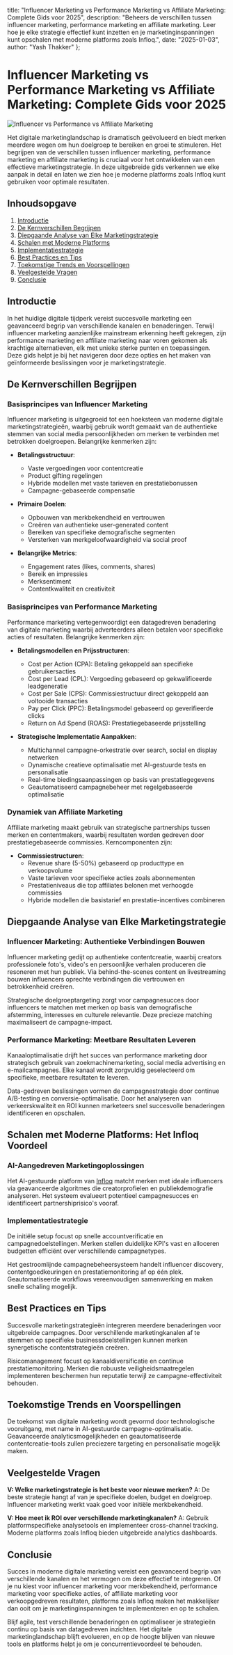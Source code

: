   title: "Influencer Marketing vs Performance Marketing vs Affiliate Marketing: Complete Gids voor 2025",
  description: "Beheers de verschillen tussen influencer marketing, performance marketing en affiliate marketing. Leer hoe je elke strategie effectief kunt inzetten en je marketinginspanningen kunt opschalen met moderne platforms zoals Infloq.",
  date: "2025-01-03",
  author: "Yash Thakker"
};

# Influencer Marketing vs Performance Marketing vs Affiliate Marketing: Complete Gids voor 2025

![Influencer vs Performance vs Affiliate Marketing](/images/blog-posts/influencer-vs-performance-vs-affiliate-marketing.jpeg)

Het digitale marketinglandschap is dramatisch geëvolueerd en biedt merken meerdere wegen om hun doelgroep te bereiken en groei te stimuleren. Het begrijpen van de verschillen tussen influencer marketing, performance marketing en affiliate marketing is cruciaal voor het ontwikkelen van een effectieve marketingstrategie. In deze uitgebreide gids verkennen we elke aanpak in detail en laten we zien hoe je moderne platforms zoals Infloq kunt gebruiken voor optimale resultaten.

## Inhoudsopgave

1. [Introductie](#introductie)
2. [De Kernverschillen Begrijpen](#de-kernverschillen-begrijpen)
3. [Diepgaande Analyse van Elke Marketingstrategie](#diepgaande-analyse-van-elke-marketingstrategie)
4. [Schalen met Moderne Platforms](#schalen-met-moderne-platforms)
5. [Implementatiestrategie](#implementatiestrategie)
6. [Best Practices en Tips](#best-practices-en-tips)
7. [Toekomstige Trends en Voorspellingen](#toekomstige-trends-en-voorspellingen)
8. [Veelgestelde Vragen](#veelgestelde-vragen)
9. [Conclusie](#conclusie)

## Introductie

In het huidige digitale tijdperk vereist succesvolle marketing een geavanceerd begrip van verschillende kanalen en benaderingen. Terwijl influencer marketing aanzienlijke mainstream erkenning heeft gekregen, zijn performance marketing en affiliate marketing naar voren gekomen als krachtige alternatieven, elk met unieke sterke punten en toepassingen. Deze gids helpt je bij het navigeren door deze opties en het maken van geïnformeerde beslissingen voor je marketingstrategie.

## De Kernverschillen Begrijpen

### Basisprincipes van Influencer Marketing

Influencer marketing is uitgegroeid tot een hoeksteen van moderne digitale marketingstrategieën, waarbij gebruik wordt gemaakt van de authentieke stemmen van social media persoonlijkheden om merken te verbinden met betrokken doelgroepen. Belangrijke kenmerken zijn:

- **Betalingsstructuur**: 
  - Vaste vergoedingen voor contentcreatie
  - Product gifting regelingen
  - Hybride modellen met vaste tarieven en prestatiebonussen
  - Campagne-gebaseerde compensatie

- **Primaire Doelen**:
  - Opbouwen van merkbekendheid en vertrouwen
  - Creëren van authentieke user-generated content
  - Bereiken van specifieke demografische segmenten
  - Versterken van merkgeloofwaardigheid via social proof

- **Belangrijke Metrics**:
  - Engagement rates (likes, comments, shares)
  - Bereik en impressies
  - Merksentiment
  - Contentkwaliteit en creativiteit

### Basisprincipes van Performance Marketing

Performance marketing vertegenwoordigt een datagedreven benadering van digitale marketing waarbij adverteerders alleen betalen voor specifieke acties of resultaten. Belangrijke kenmerken zijn:

* **Betalingsmodellen en Prijsstructuren**:
   * Cost per Action (CPA): Betaling gekoppeld aan specifieke gebruikersacties
   * Cost per Lead (CPL): Vergoeding gebaseerd op gekwalificeerde leadgeneratie
   * Cost per Sale (CPS): Commissiestructuur direct gekoppeld aan voltooide transacties
   * Pay per Click (PPC): Betalingsmodel gebaseerd op geverifieerde clicks
   * Return on Ad Spend (ROAS): Prestatiegebaseerde prijsstelling

* **Strategische Implementatie Aanpakken**:
   * Multichannel campagne-orkestratie over search, social en display netwerken
   * Dynamische creatieve optimalisatie met AI-gestuurde tests en personalisatie
   * Real-time biedingsaanpassingen op basis van prestatiegegevens
   * Geautomatiseerd campagnebeheer met regelgebaseerde optimalisatie

### Dynamiek van Affiliate Marketing

Affiliate marketing maakt gebruik van strategische partnerships tussen merken en contentmakers, waarbij resultaten worden gedreven door prestatiegebaseerde commissies. Kerncomponenten zijn:

* **Commissiestructuren**:
   * Revenue share (5-50%) gebaseerd op producttype en verkoopvolume
   * Vaste tarieven voor specifieke acties zoals abonnementen
   * Prestatieniveaus die top affiliates belonen met verhoogde commissies
   * Hybride modellen die basistarief en prestatie-incentives combineren

## Diepgaande Analyse van Elke Marketingstrategie

### Influencer Marketing: Authentieke Verbindingen Bouwen

Influencer marketing gedijt op authentieke contentcreatie, waarbij creators professionele foto's, video's en persoonlijke verhalen produceren die resoneren met hun publiek. Via behind-the-scenes content en livestreaming bouwen influencers oprechte verbindingen die vertrouwen en betrokkenheid creëren.

Strategische doelgroeptargeting zorgt voor campagnesucces door influencers te matchen met merken op basis van demografische afstemming, interesses en culturele relevantie. Deze precieze matching maximaliseert de campagne-impact.

### Performance Marketing: Meetbare Resultaten Leveren

Kanaaloptimalisatie drijft het succes van performance marketing door strategisch gebruik van zoekmachinemarketing, social media advertising en e-mailcampagnes. Elke kanaal wordt zorgvuldig geselecteerd om specifieke, meetbare resultaten te leveren.

Data-gedreven beslissingen vormen de campagnestrategie door continue A/B-testing en conversie-optimalisatie. Door het analyseren van verkeerskwaliteit en ROI kunnen marketeers snel succesvolle benaderingen identificeren en opschalen.

## Schalen met Moderne Platforms: Het Infloq Voordeel

### AI-Aangedreven Marketingoplossingen

Het AI-gestuurde platform van [Infloq](https://www.infloq.com/waitlist) matcht merken met ideale influencers via geavanceerde algoritmes die creatorprofielen en publiekdemografie analyseren. Het systeem evalueert potentieel campagnesucces en identificeert partnershiprisico's vooraf.

### Implementatiestrategie

De initiële setup focust op snelle accountverificatie en campagnedoelstellingen. Merken stellen duidelijke KPI's vast en alloceren budgetten efficiënt over verschillende campagnetypes.

Het gestroomlijnde campagnebeheersysteem handelt influencer discovery, contentgoedkeuringen en prestatiemonitoring af op één plek. Geautomatiseerde workflows vereenvoudigen samenwerking en maken snelle schaling mogelijk.

## Best Practices en Tips

Succesvolle marketingstrategieën integreren meerdere benaderingen voor uitgebreide campagnes. Door verschillende marketingkanalen af te stemmen op specifieke businessdoelstellingen kunnen merken synergetische contentstrategieën creëren.

Risicomanagement focust op kanaaldiversificatie en continue prestatiemonitoring. Merken die robuuste veiligheidsmaatregelen implementeren beschermen hun reputatie terwijl ze campagne-effectiviteit behouden.

## Toekomstige Trends en Voorspellingen

De toekomst van digitale marketing wordt gevormd door technologische vooruitgang, met name in AI-gestuurde campagne-optimalisatie. Geavanceerde analyticsmogelijkheden en geautomatiseerde contentcreatie-tools zullen preciezere targeting en personalisatie mogelijk maken.

## Veelgestelde Vragen

**V: Welke marketingstrategie is het beste voor nieuwe merken?**
A: De beste strategie hangt af van je specifieke doelen, budget en doelgroep. Influencer marketing werkt vaak goed voor initiële merkbekendheid.

**V: Hoe meet ik ROI over verschillende marketingkanalen?**
A: Gebruik platformspecifieke analysetools en implementeer cross-channel tracking. Moderne platforms zoals Infloq bieden uitgebreide analytics dashboards.

## Conclusie

Succes in moderne digitale marketing vereist een geavanceerd begrip van verschillende kanalen en het vermogen om deze effectief te integreren. Of je nu kiest voor influencer marketing voor merkbekendheid, performance marketing voor specifieke acties, of affiliate marketing voor verkoopgedreven resultaten, platforms zoals Infloq maken het makkelijker dan ooit om je marketinginspanningen te implementeren en op te schalen.

Blijf agile, test verschillende benaderingen en optimaliseer je strategieën continu op basis van datagedreven inzichten. Het digitale marketinglandschap blijft evolueren, en op de hoogte blijven van nieuwe tools en platforms helpt je om je concurrentievoordeel te behouden.